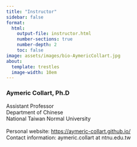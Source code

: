 ```yaml
---
title: "Instructor"
sidebar: false
format: 
  html:
    output-file: instructor.html
    number-sections: true
    number-depth: 2
    toc: false
image: assets/images/bio-AymericCollart.jpg
about: 
  template: trestles
  image-width: 10em
---
```


### Aymeric Collart, Ph.D

Assistant Professor<br>
Department of Chinese <br>
National Taiwan Normal University <br>
<br>
Personal website: <a href="https://aymeric-collart.github.io/" target="_blank">https://aymeric-collart.github.io/</a>
<br>Contact information: aymeric.collart at ntnu.edu.tw

